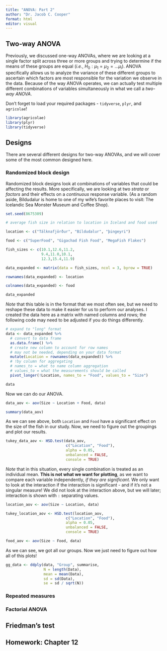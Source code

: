 ```yaml
---
title: "ANOVA: Part 2"
author: "Dr. Jacob C. Cooper"
format: html
editor: visual
---
```


## Two-way ANOVA

Previously, we discussed one-way ANOVAs, where we are looking at a single factor split across three or more groups and trying to determine if the means of these groups are equal (*i.e.*, $H_0: \mu_1=\mu_2=...\mu_i$). ANOVA specifically allows us to analyze the variance of these different groups to ascertain which factors are most responsible for the variation we observe in the data. Because of the way ANOVA operates, we can actually test multiple different combinations of variables simultaneously in what we call a *two-way ANOVA*.

Don't forget to load your required packages - `tidyverse`, `plyr`, and `agricolae`!

```r
library(agricolae)
library(plyr)
library(tidyverse)
```

## Designs

There are several different designs for two-way ANOVAs, and we will cover some of the most common designed here.

### Randomized block design

Randomized block designs look at combinations of variables that could be affecting the results. More specifically, we are looking at two *strata* or *factors* and their effects on a *continuous* response variable. (As a random aside, Bíldudalur is home to one of my wife's favorite places to visit: The Icelandic Sea Monster Museum and Coffee Shop).

```r
set.seed(8675309)

# average fish size in relation to location in Iceland and food used

location <- c("Tálknafjörður", "Bíldudalur", "þingeyri")

food <- c("SuperFood", "Gigachad Fish Food", "MegaFish Flakes")

fish_sizes <- c(10.1,12.6,11.2,
                9.4,11.0,10.1,
                12.3,15.4,11.9)

data_expanded <- matrix(data = fish_sizes, ncol = 3, byrow = TRUE)

rownames(data_expanded) <- location

colnames(data_expanded) <- food

data_expanded
```

*Note* that this table is in the format that we most often see, but we need to reshape these data to make it easier for us to perform our analyses. I created the data here as a matrix with named columns and rows; the following code may need to be adjusted if you do things differently.

```r
# expand to "long" format
data <- data_expanded %>%
  # convert to data frame
  as.data.frame() %>%
  # create new column to account for row names
  # may not be needed, depending on your data format
  mutate(Location = rownames(data_expanded)) %>%
  # !by column for aggregating
  # names_to = what to name column aggregation
  # values_to = what the measurements should be called
  pivot_longer(!Location, names_to = "Food", values_to = "Size")

data
```

Now we can do our ANOVA.

```r
data_aov <- aov(Size ~ Location + Food, data)

summary(data_aov)
```

As we can see above, both `Location` and `Food` have a significant effect on the size of the fish in our study. Now, we need to figure out the groupings and plot our results.

```r
tukey_data_aov <- HSD.test(data_aov,
                           c("Location", "Food"),
                           alpha = 0.05,
                           unbalanced = FALSE,
                           console = TRUE)
```

*Note* that in this situation, every single combination is treated as an individual mean. **This is not what we want for plotting**, as we want to compare each variable independently, *if they are significant*. We only want to look at the interaction if the interaction is significant - and if it's not a singular measure! We did not look at the interaction above, but we will later; interaction is shown with `:` separating values.

```r
location_aov <- aov(Size ~ Location, data)

tukey_location_aov <- HSD.test(location_aov,
                           c("Location", "Food"),
                           alpha = 0.05,
                           unbalanced = FALSE,
                           console = TRUE)

food_aov <- aov(Size ~ Food, data)
```

As we can see, we got all our groups. Now we just need to figure out how all of this plots!

```r
gg_data <- ddply(data, "Group", summarise,
                 N = length(Data),
                 mean = mean(Data),
                 sd = sd(Data),
                 se = sd / sqrt(N))
```

### Repeated measures

### Factorial ANOVA

## Friedman's test

## Homework: Chapter 12
